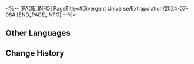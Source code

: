 <%-- [PAGE_INFO]
PageTitle=#Divergent Universe/Extrapolation/2024-07-08#
[END_PAGE_INFO] --%>
{{Event
|name              = Cyclical Extrapolation: Labyrinth of Knowledge
|image             = Event Cyclical Extrapolation Labyrinth of Knowledge.png
|type              = Cyclical Extrapolation
|time_known        = yes
|time_start        = 2024-07-08 04:00:00
|time_end          = 2024-07-15 03:59:59
}}

{{Cyclical Extrapolation
|curios     = Genius' Confusion
|equations  = Useless Scholar//Erudition//Elation//3;; Silverheart Guards//Erudition//The Hunt//2;; Repairman//Erudition//Elation//1
|trailblaze = 
|rewards    = Relic Remains*30; Lost Crystal*3
|boss_1_1   = Silvermane Lieutenant; Frigid Prowler; Disciples of Sanctus Medicus: Shape Shifter; Senior Staff: Team Leader; Dreamjolt Troupe's Sweet Gorilla
|boss_1_2   = Disciples of Sanctus Medicus: Shape Shifter (Bug); The Ascended (Bug); Abundance Sprite: Malefic Ape (Bug); Senior Staff: Team Leader (Bug); Aurumaton Spectral Envoy (Bug); Dreamjolt Troupe's Beyond Overcooked (Bug); Dreamjolt Troupe's Sweet Gorilla (Bug); "Past Confined and Caged" (Bug); "Tomorrow in Harmonious Chords" (Bug); "Present Inebriated in Revelry" (Bug)
|boss_2_1   = Silvermane Lieutenant (Bug); Frigid Prowler (Bug); Disciples of Sanctus Medicus: Shape Shifter (Bug); Senior Staff: Team Leader (Bug); Dreamjolt Troupe's Sweet Gorilla (Bug)
|boss_2_2   = Svarog (Complete); Stellaron Hunter: Kafka (Complete); Abundant Ebon Deer (Complete); Cloud Knight Lieutenant: Yanqing (Complete); Memory Zone Meme "Something Unto Death" (Complete)
|boss_3     = Cirrus (Complete)
|rules      = You will not obtain Equations or Weighted Curios after achieving victory in Boss Domain; Obtain this week's Preset Constructs upon entering the first plane
}}

==Other Languages==
{{Other Languages
|en   = Cyclical Extrapolation: Labyrinth of Knowledge
|zhs  = 周期演算：知识迷宫
|zht  = 週期演算：知識迷宮
|ja   = 周期演算：知識の迷宮
|ko   = 주기 연산: 지식의 미궁
|es   = Cálculo periódico: Laberinto de conocimientos
|fr   = Calcul cyclique&nbsp;: Labyrinthe de la connaissance
|ru   = Цикличное вычисление: Лабиринт знаний
|th   = การคำนวณแบบรอบ: เขาวงกตแห่งความรู้
|vi   = Ngoại Suy Chu Kỳ: Mê Cung Tri Thức
|de   = Zyklische Berechnung: Wissenslabyrinth
|id   = Kalkulasi Siklus: Labirin Pengetahuan
|pt   = Extrapolação Cíclica: Labirinto de Conhecimento
}}

==Change History==
{{Change History|2.3}}